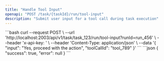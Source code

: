 ```yaml
---
title: "Handle Tool Input"
openapi: "POST /task/{taskId}/run/tool-input"
description: "Submit user input for a tool call during task execution"
---
```


<RequestExample>
```bash
curl --request POST \
  --url 'http://localhost:2003/api/v1/task/task_123/run/tool-input?runId=run_456' \
  --header 'x-api-key: <your-api-key>' \
  --header 'Content-Type: application/json' \
  --data '{
    "input": "Yes, proceed with the action",
    "toolCallId": "tool_789"
  }'
```
</RequestExample>

<ResponseExample>
```json
{
  "success": true,
  "error": null
}
```
</ResponseExample> 
